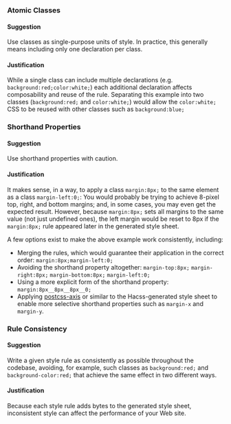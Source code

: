
<Article
  title="Style Guide"
  subtitle="Best practices when using Hacss">

### Atomic Classes

#### Suggestion

Use classes as single-purpose units of style. In practice, this generally means
including only one declaration per class.

#### Justification

While a single class can include multiple declarations (e.g.
`background:red;color:white;`) each additional declaration affects composability
and reuse of the rule. Separating this example into two classes
(`background:red;` and `color:white;`)
would allow the `color:white;` CSS to be reused with other classes such as
`background:blue;`

### Shorthand Properties

#### Suggestion

Use shorthand properties with caution.

#### Justification

It makes sense, in a way, to apply a class `margin:8px;` to the same element as
a class `margin-left:0;`: You would probably be trying to achieve 8-pixel top,
right, and bottom margins; and, in some cases, you may even get the expected
result. However, because `margin:8px;` sets all margins to the same value (not
just undefined ones), the left margin would be reset to 8px if the `margin:8px;`
rule appeared later in the generated style sheet.

A few options exist to make the above example work consistently, including:

* Merging the rules, which would guarantee their application in the correct
  order: `margin:8px;margin-left:0;`
* Avoiding the shorthand property altogether:
  `margin-top:8px;` `margin-right:8px;` `margin-bottom:8px;` `margin-left:0;`
* Using a more explicit form of the shorthand property:
  `margin:8px__8px__8px__0;`
* Applying [postcss-axis](https://github.com/kinday/postcss-axis) or similar to
  the Hacss-generated style sheet to enable more selective shorthand properties
  such as `margin-x` and `margin-y`.

### Rule Consistency

#### Suggestion

Write a given style rule as consistently as possible throughout the codebase,
avoiding, for example, such classes as `background:red;` and
`background-color:red;` that achieve the same effect in two different ways.

#### Justification

Because each style rule adds bytes to the generated style sheet, inconsistent
style can affect the performance of your Web site.

</Article>
